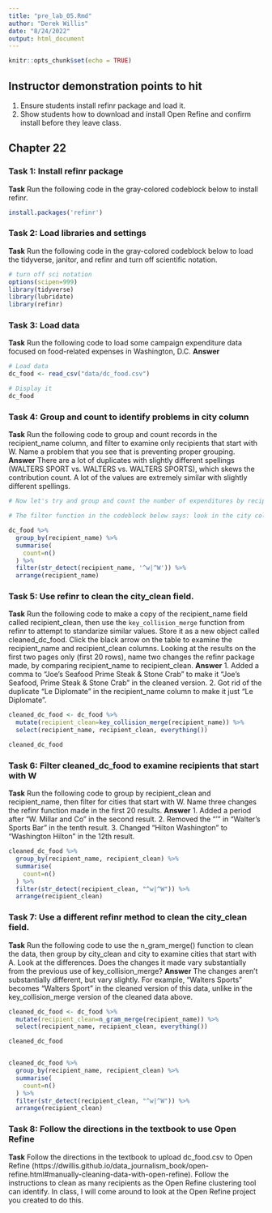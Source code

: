```yaml
---
title: "pre_lab_05.Rmd"
author: "Derek Willis"
date: "8/24/2022"
output: html_document
---
```


```r
knitr::opts_chunk$set(echo = TRUE)
```

## Instructor demonstration points to hit
1. Ensure students install refinr package and load it.
2. Show students how to download and install Open Refine and confirm install before they leave class.


## Chapter 22

### Task 1: Install refinr package
**Task** Run the following code in the gray-colored codeblock below to install refinr.

```r
install.packages('refinr')
```

### Task 2: Load libraries and settings
**Task** Run the following code in the gray-colored codeblock below to load the tidyverse, janitor, and refinr and  turn off scientific notation.  
```r
# turn off sci notation
options(scipen=999)
library(tidyverse)
library(lubridate)
library(refinr)
```

### Task 3: Load data
**Task** Run the following code to load some campaign expenditure data focused on food-related expenses in Washington, D.C.
**Answer**

```r
# Load data
dc_food <- read_csv("data/dc_food.csv")

# Display it
dc_food

```

### Task 4: Group and count to identify problems in city column
**Task** Run the following code to group and count records in the recipient_name column, and filter to examine only recipients that start with W. Name a problem that you see that is preventing proper grouping.
**Answer** There are a lot of duplicates with slightly different spellings (WALTERS SPORT vs. WALTERS vs. WALTERS SPORTS), which skews the contribution count. A lot of the values are extremely similar with slightly different spellings.

```r
# Now let's try and group and count the number of expenditures by recipient. To make it a bit more manageable, let's use another string function from `stringr` and filter for recipients that start with the uppercase "W" or lowercase "w" using the function `str_detect()` with a regular expression.  

# The filter function in the codeblock below says: look in the city column, and pluck out any value that starts with (the "^" symbol means "starts with") a lowercase "w" OR (the vertical "|", called a pipe, means OR) an uppercase "W". 

dc_food %>%
  group_by(recipient_name) %>%
  summarise(
    count=n()
  ) %>%
  filter(str_detect(recipient_name, '^w|^W')) %>% 
  arrange(recipient_name)
```

### Task 5: Use refinr to clean the city_clean field.
**Task** Run the following code to make a copy of the recipient_name field called recipient_clean, then use the `key_collision_merge` function from refinr to attempt to standarize similar values. Store it as a new object called cleaned_dc_food.  Click the black arrow on the table to examine the recipient_name and recipient_clean columns.  Looking at the results on the first two pages only (first 20 rows), name two changes the refinr package made, by comparing recipient_name to recipient_clean.
**Answer** 1. Added a comma to "Joe's Seafood Prime Steak & Stone Crab" to make it "Joe's Seafood, Prime Steak & Stone Crab" in the cleaned version. 2. Got rid of the duplicate "Le Diplomate" in the recipient_name column to make it just "Le Diplomate".

```r
cleaned_dc_food <- dc_food %>%
  mutate(recipient_clean=key_collision_merge(recipient_name)) %>%
  select(recipient_name, recipient_clean, everything())

cleaned_dc_food

```

### Task 6: Filter cleaned_dc_food to examine recipients that start with W
**Task** Run the following code to group by recipient_clean and recipient_name, then filter for cities that start with W. Name three changes the refinr function made in the first 20 results.
**Answer** 1. Added a period after "W. Millar and Co" in the second result. 2. Removed the "'" in "Walter's Sports Bar" in the tenth result. 3. Changed "Hilton Washington" to "Washington Hilton" in the 12th result.

```r
cleaned_dc_food %>%
  group_by(recipient_name, recipient_clean) %>%
  summarise(
    count=n()
  ) %>%
  filter(str_detect(recipient_clean, "^w|^W")) %>%
  arrange(recipient_clean)
```
### Task 7: Use a different refinr method to clean the city_clean field.
**Task** Run the following code to use the n_gram_merge() function to clean the data, then group by city_clean and city to examine cities that start with A. Look at the differences. Does the changes it made vary substantially from the previous use of key_collision_merge?
**Answer** The changes aren't substantially different, but vary slightly. For example, "Walters Sports" becomes "Walters Sport" in the cleaned version of this data, unlike in the key_collision_merge version of the cleaned data above.

```r
cleaned_dc_food <- dc_food %>%
  mutate(recipient_clean=n_gram_merge(recipient_name)) %>%
  select(recipient_name, recipient_clean, everything())

cleaned_dc_food


cleaned_dc_food %>%
  group_by(recipient_name, recipient_clean) %>%
  summarise(
    count=n()
  ) %>%
  filter(str_detect(recipient_clean, "^w|^W")) %>%
  arrange(recipient_clean)


```
### Task 8: Follow the directions in the textbook to use Open Refine
**Task** Follow the directions in the textbook to upload dc_food.csv to Open Refine (https://dwillis.github.io/data_journalism_book/open-refine.html#manually-cleaning-data-with-open-refine). Follow the instructions to clean as many recipients as the Open Refine clustering tool can identify. In class, I will come around to look at the Open Refine project you created to do this.
